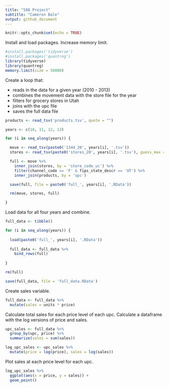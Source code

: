 ---
title: "588 Project"
subtitle: "Cameron Bale"
output: github_document
---

```{r setup, include=FALSE}
knitr::opts_chunk$set(echo = TRUE)
```

Install and load packages. Increase memory limit.
```{r}
#install.packages('tidyverse')
#install.packages('quantreg')
library(tidyverse)
library(quantreg)
memory.limit(size = 50000)
```

Create a loop that:

* reads in the data for a given year (2010 - 2013)
* combines the movement data with the store file for the year
* filters for grocery stores in Utah
* joins with the upc file
* saves the full data file
```{r}
products <- read_tsv('products.tsv', quote = "")

years <- c(10, 11, 12, 13)

for (i in seq_along(years)) {

  move <- read_tsv(paste0('1344_20', years[i], '.tsv'))
  stores <- read_tsv(paste0('stores_20', years[i], '.tsv'), guess_max = 200000)

  full <- move %>%
    inner_join(stores, by = 'store_code_uc') %>%
    filter(channel_code == 'F' & fips_state_descr == 'UT') %>%
    inner_join(products, by = 'upc')

  save(full, file = paste0('full_', years[i], '.RData'))

  rm(move, stores, full)

}
```

Load data for all four years and combine.
```{r}
full_data <- tibble()

for (i in seq_along(years)) {
  
  load(paste0('full_', years[i], '.RData'))
  
  full_data <- full_data %>%
    bind_rows(full)
  
}

rm(full)

save(full_data, file = 'full_data.RData')
```

Create sales variable.
```{r}
full_data <- full_data %>%
  mutate(sales = units * price)
```

Calculate total sales for each price level of each upc. Calculate a dataframe with the log versions of price and sales.
```{r}
upc_sales <- full_data %>%
  group_by(upc, price) %>%
  summarize(sales = sum(sales))

log_upc_sales <- upc_sales %>%
  mutate(price = log(price), sales = log(sales))
```

Plot sales at each price level for each upc.
```{r}
log_upc_sales %>%
  ggplot(aes(x = price, y = sales)) +
  geom_point()
```













